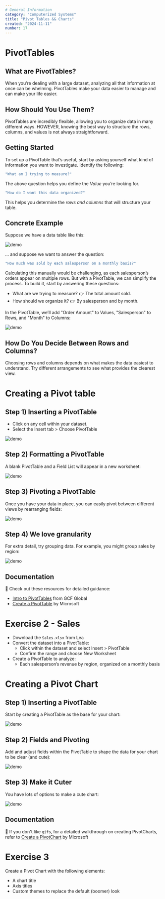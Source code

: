 ```yaml
---
# General Information
category: "Computerized Systems"
title: "Pivot Tables && Charts"
created: "2024-11-11"
number: 17
---
```


# PivotTables

## What are PivotTables?

When you’re dealing with a large dataset, analyzing all that information at once can be whelming. PivotTables make your data easier to manage and can make your life easier.

## How Should You Use Them?

PivotTables are incredibly flexible, allowing you to organize data in many different ways. HOWEVER, knowing the best way to structure the rows, columns, and values is not always straightforward.

## Getting Started

To set up a PivotTable that’s useful, start by asking yourself what kind of information you want to investigate. Identify the following:

```cs
"What am I trying to measure?"
```

The above question helps you define the _Value_ you’re looking for.

```cs
"How do I want this data organized?"
```

This helps you determine the _rows and columns_ that will structure your table.

## Concrete Example

Suppose we have a data table like this:

![demo](./assets/data.png)

... and suppose we want to answer the question:

```cs
"How much was sold by each salesperson on a monthly basis?"
```

Calculating this manually would be challenging, as each salesperson’s orders appear on multiple rows. But with a PivotTable, we can simplify the process. To build it, start by answering these questions:

- What are we trying to measure? 👉 The total amount sold.
- How should we organize it? 👉 By salesperson and by month.

In the PivotTable, we’ll add "Order Amount" to Values, "Salesperson" to Rows, and "Month" to Columns:

![demo](./assets/vals.png)

## How Do You Decide Between Rows and Columns?

Choosing rows and columns depends on what makes the data easiest to understand. Try different arrangements to see what provides the clearest view.

# Creating a Pivot table

## Step 1) Inserting a PivotTable

- Click on any cell within your dataset.
- Select the Insert tab > Choose PivotTable

![demo](./assets/create.gif)

## Step 2) Formatting a PivotTable

A blank PivotTable and a Field List will appear in a new worksheet:

![demo](./assets/format.gif)

## Step 3) Pivoting a PivotTable

Once you have your data in place, you can easily pivot between different views by rearranging fields:

![demo](./assets/pivot.gif)

## Step 4) We love granularity

For extra detail, try grouping data. For example, you might group sales by region:

![demo](./assets/rows.gif)

## Documentation

📖 Check out these resources for detailed guidance:

- [Intro to PivotTables](https://edu.gcfglobal.org/en/excel/intro-to-pivottables/1/) from GCF Global
- [Create a PivotTable](https://support.microsoft.com/en-us/office/create-a-pivottable-to-analyze-worksheet-data-a9a84538-bfe9-40a9-a8e9-f99134456576?ui=en-us&rs=en-us&ad=us) by Microsoft

# Exercise 2 - Sales

- Download the `Sales.xlsx` from Lea
- Convert the dataset into a PivotTable:
  - Click within the dataset and select Insert > PivotTable
  - Confirm the range and choose New Worksheet
- Create a PivotTable to analyze:
  - Each salesperson’s revenue by region, organized on a monthly basis

# Creating a Pivot Chart

## Step 1) Inserting a PivotTable

Start by creating a PivotTable as the base for your chart:

![demo](./assets/chart.gif)

## Step 2) Fields and Pivoting

Add and adjust fields within the PivotTable to shape the data for your chart to be clear (and cute):

![demo](./assets/fieldsandshit.gif)

## Step 3) Make it Cuter

You have lots of options to make a cute chart:

![demo](./assets/cuteify.gif)

## Documentation

📖 If you don't like `gif`s, for a detailed walkthrough on creating PivotCharts, refer to [Create a PivotChart](https://support.microsoft.com/en-us/office/create-a-pivotchart-c1b1e057-6990-4c38-b52b-8255538e7b1c) by Microsoft

# Exercise 3

Create a Pivot Chart with the following elements:

- A chart title
- Axis titles
- Custom themes to replace the default (boomer) look
